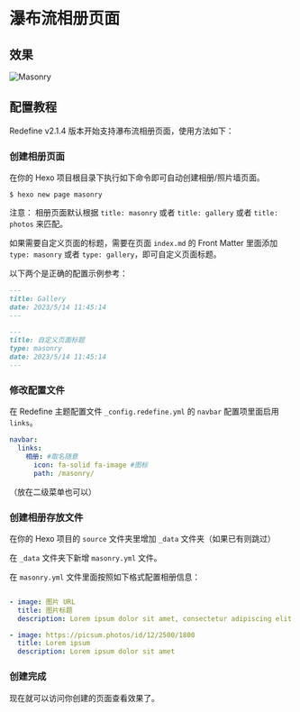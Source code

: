 # 瀑布流相册页面

## 效果

![Masonry](https://evan.beee.top/img/2023/05/14/d5328473c414a7dce7990f70e8b1ec41.png)

## 配置教程

Redefine v2.1.4 版本开始支持瀑布流相册页面，使用方法如下：


<Steps>

### 创建相册页面

在你的 Hexo 项目根目录下执行如下命令即可自动创建相册/照片墙页面。

```shell
$ hexo new page masonry
```

注意：
相册页面默认根据 `title: masonry` 或者 `title: gallery` 或者 `title: photos` 来匹配。

如果需要自定义页面的标题，需要在页面 `index.md` 的 Front Matter 里面添加 `type: masonry` 或者 `type: gallery`，即可自定义页面标题。

以下两个是正确的配置示例参考：

```markdown filename="masonry/index.md"
---
title: Gallery
date: 2023/5/14 11:45:14
---
```

```markdown filename="masonry/index.md"
---
title: 自定义页面标题
type: masonry
date: 2023/5/14 11:45:14
---
```

### 修改配置文件

在 Redefine 主题配置文件 `_config.redefine.yml` 的 `navbar` 配置项里面启用 `links`。

```yaml filename="_config.redefine.yml" {3-5}
navbar:
  links:
    相册: #取名随意
      icon: fa-solid fa-image #图标
      path: /masonry/
```

（放在二级菜单也可以）

### 创建相册存放文件

在你的 Hexo 项目的 `source` 文件夹里增加 `_data` 文件夹（如果已有则跳过）

在 `_data` 文件夹下新增 `masonry.yml` 文件。

在 `masonry.yml` 文件里面按照如下格式配置相册信息：

```yaml filename="source/_data/masonry.yml"

- image: 图片 URL
  title: 图片标题
  description: Lorem ipsum dolor sit amet, consectetur adipiscing elit. Donec euismod

- image: https://picsum.photos/id/12/2500/1800
  title: Lorem ipsum
  description: Lorem ipsum dolor sit amet

```

### 创建完成

现在就可以访问你创建的页面查看效果了。

</Steps>
